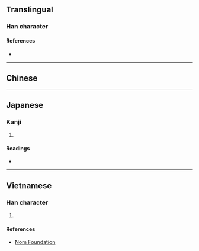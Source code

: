 {{character info/new}}
==Translingual==

===Han character===
{{Han char|rn=75|rad=木|as=11|sn=15|four=|canj=DOLD|ids=⿰木條}}

====References====
* {{Han ref|kx=0551.080|dkj=15461|dj=0939.080|hdz=21280.120|uh=6A24|ud=27172}}

----

==Chinese==
{{zh-see|條}}

----

==Japanese==

===Kanji===
{{ja-kanji|grade=|rs=木11}}

# {{defn|lang=ja|sort=木11}}

====Readings====
* {{ja-readings|on=[[じょう]] (jō)|kun=[[ゆず]] (yuzu), [[こえだ]] (koeda)}}

----

==Vietnamese==

===Han character===
{{vi-readings|rs=木11| hanviet = điều}}

# {{defn|lang=vi|sort=木11}}

====References====
*[http://nomfoundation.org/common/nom_details.php?codepoint=6a24 Nom Foundation]